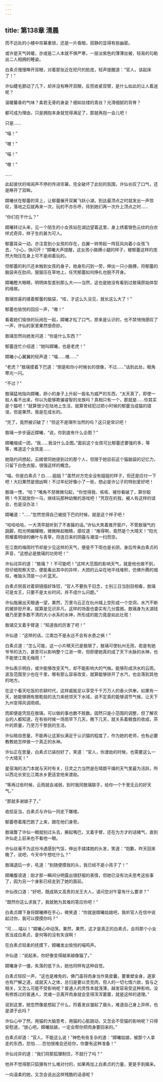 ```yaml
---
---
---
```

title: 第138章 清晨
---





而不远处的小楼中帘幕重锁，还是一片昏暗，寂静的显得有些幽密。

或许是天气转暖，亦或是二人本就不惧严寒，一层淡紫色的薄薄丝被，轻易的勾勒出二人相拥的睡姿。

白素贞慢慢睁开双眼，对着那张近在咫尺的脸庞，轻声提醒道：“官人，该起床了！”

许仙睫毛颤动了几下，却并没有睁开双眼，反而收紧双臂，是什么如此的让人着迷呢？

温暖馨香的气味？柔若无骨的身姿？细如丝缕的青丝？光滑细腻的背脊？

都可成为理由，只是拥抱本身就觉得满足了，那就再抱一会儿吧！

只是……

“喵！”

“嗷！”

“喵！”

“嗷！”

……

此起彼伏的喧闹声不停的传进帘幕，完全破坏了此刻的氛围，许仙长叹了口气，还是睁开了双眸。

嫦曦伏在郁蕾的背上，让郁蕾展开双翼飞跃小湖，到达最顶点之时就发出一声惊叹，落地之后就再来一次，玩的不亦乐呼，待到她们再一次升上顶点之时……

“你们在干什么？”

嫦曦转过头来，见一个陌生的小女孩站在湖边望着这里，身上绣着银色云纹的白衣样式奇异，样子生的甚为可人。

郁蕾耳朵一动，亦注意到小女孩的存在，白翼一转带起一阵狂风向着小女孩飞去，“小心，快闪开！”嫦曦大声提醒，这女孩小胳膊小腿的样子，被郁蕾这样的庞然大物压在身上可不是闹着玩的。

但郁蕾的利爪还未触到女孩的身子，她身形闪到一旁，伸出一只小胳膊，将郁蕾的脑袋夹在肋间，狠狠压在草地上，任凭郁蕾如何挣扎也脱不开身。

嫦曦瞪大眼睛，明明体型差别那么大——当然，这也是她没有看到过敖璃原始体型的缘故。

敖璃惊喜的揉着郁蕾的脑袋，“哇，才这么久没见，就长这么大了！”

郁蕾也愉悦的回应一声，“嗷！”

看着她们愉快的玩闹在一起，嫦曦才松了口气，原来是认识的，也不禁悄悄感叹了一声，许仙的家里果然很奇妙。

敖璃忽然向她发问道：“你是什么东西？”

郁蕾连忙介绍道：“她叫嫦曦，也是老虎！”

嫦曦小心翼翼的轻声道：“喵……嗷……”

“老虎？”敖璃摸着下巴道：“倒是和你小时候长的很像，不过……”话到此处，眼角寒光一闪。

“不过？”

敖璃猛地指向嫦曦，娇小的身子上升起一股名为威严的东西，“太天真了，即使一般人看不出来，你以为能够欺骗睿智的龙族吗？真相只有一个，那就是……你其实是个猫吧！”就算很少在陆地上生活，就算曾经犯过把小时候的郁蕾当成猫的错误，但是果然，我是在成长的。

“完了，竟然被识破了！”但这不是理所当然的吗？这只是常识吧！

敖璃一步步逼近嫦曦，“说，你到底有什么企图？”

嫦曦缩成一团，“我……我没什么企图。”面前这个女孩可比郁蕾还要强的多，等等，难道这个女孩是……

她隐约间想起，云嫣曾同她提到过的那个人，但限于她目前这个猫脑袋的记忆力，只留下白色衣服，很强这样的概念。

“喵，你是白素贞？白……姐姐？”虽然对方完全没有姐姐的样子，但还是应付一下吧！大妇果然是很凶啊！不过年纪好像小了一些，想必是许公子的特别爱好吧！

敖璃一愣，“哈？”嘴角不禁微微勾起，“你觉得我、咳咳、被你看破了，算你聪明！今天就放你一马，继续玩那种幼稚的游戏吧！”凭现在的我，被人有这样的误会，也是没办法！

嫦曦道：“……”忽然觉得自己被挠下巴的时候，就是这个样子吧！

“哈哈哈哈，一大清早就听到了不害臊的话。”许仙大笑着推开窗户，不管敖璃气的跳脚，阳光明媚耀眼，微微眯起眼睛，感叹道：“难得啊，竟然是个大晴天！”阳光照耀着明绿的嫩叶与青草，将连日来的阴霾与潮湿一扫而空。

在江南的梅雨时节却是少见这样的天气，便是不下雨也是长阴，身后传来白素贞的声音，“这想必是敖璃的功劳吧！”

许仙诧异的道：“敖璃？！不可能吧！”这样大范围的影响天气，就是他也做不到，但仔细观察天空，便能看出其中的异样，大团的云朵在地平线堆积，仿佛升腾的烟柱，唯独头顶是一小片蓝天。

白素贞侧首对着铜镜插好珠钗，“官人不要执于旧念，士别三日当刮目相看，敖璃可是龙王，只要不是太长时间，并不成什么问题。”

许仙施展出天眼通一望，果然，万里乌云正在杭州城上空形成一个空洞，水汽不断的被排拒开来，就算是见识非凡，这样的场面也委实有几分震撼。敖璃身为太湖钱塘乃至更多数不清的大小水系的水神，所形成的能力竟是如此壮观！

敖璃交叉着手臂道：“知道我的厉害了吧！”

许仙道：“这样的话，江南岂不是永远不会有水患之祸！”

白素贞道：“怎么可能，这一小片睛天已是极限了，敖璃可使杭州无雨，若是有她爷爷的法力，甚至可以影响整个江浙一带，但即便她真的成了天下水脉的水神，也不能使江南无梅雨！”

许仙表示明白，或许能够改变天气，却不能影响大的气候。能够形成洪水的云雨，波及范围至少也在千里，哪有那么容易改变，就算能够排开了水汽，也会落到其他的地方。

在这个看天吃饭的农耕时代，这样威能足以享受千千万万人的香火供奉。如果有一天，她能够拥有敖乾般的法力来统领天下水域，说不定真的能够调节气候，让天下九州变得风调雨顺。

而即便是凭现在敖璃，可以做的事也数不胜数。固然只是小范围的调整，但了解农业的人都知道，在有些时候一场雨早下几天，晚下几天，就关系着粮食的收成，茶叶的质量，乃至万千黎民的生活。

许仙暗自思量，不能再让这家伙满足于认识猫的程度了，作为她的老师，也有必要教教她怎样做一个真正的水神。

许仙正在思量，白素贞已装扮好了，笑道：“官人，你渡劫的时候，也需要这么一个大晴天！”

星宿海的法门本就与天时有关，日灵之力当然是在晴朗干燥的天气里最为活跃，所以西北长安比江南水乡更适宜他来渡劫。

“等再过些时候，云雨就会减弱，到时我同敖璃联手，给你一个千里无云的好天气。”

“那就多谢娘子了。”

收拾妥当，白素贞与许仙一同走下雕楼。

郁蕾卷着尾巴跑了上来，跟在他们身旁。

敖璃瞥了许仙一眼就别过头去，撅起嘴巴，叉着手臂，还在为方才的话赌气，直到许仙走上前来也不看他一眼。

许仙丝毫不为这份冷遇感到气馁，伸出手揉揉她的头发，笑道：“抱歉，昨天回来晚了，说吧，今天中午想吃什么？”

敖璃退后一步，吼道：“别随便摸我的头，我已经不是小孩子了！”

嫦曦腹谤道：刚才那一瞬间分明露出很舒服的表情，但她已没有功夫思考这些事了，因为另一个身影已经走到了她的面前。

许仙改口道：“好吧，既成熟又高贵的龙王大人，请问您对午宴有什么要求？”

“既然你这么求我了，我就勉为其难的答应你吧！”

白素贞蹲下身将嫦曦捧在手心，微笑道：“你就是嫦曦姑娘吧，我听官人在信中说起过你，我可以摸摸你吗？”

“可……喵以！”嫦曦心中动荡，果然，果然，这才是真正的白素贞，会将那个小女孩当成白素贞，是何等的没有失误啊！

在白素贞轻柔的抚摸下，嫦曦发出愉悦的喵鸣声。

许仙道：“说起来，你好像变得越来越像猫了。”

嫦曦身子一僵，失落的低下头，她也同样有这种自觉。

白素贞轻叹一声，“这也是难免的，佛门虽将肉身当作臭皮囊，要重塑金身，道家也有尸解之道，成就天人之体，总归是要以灵克肉，但人的一切七情六欲，皆与之相关，又怎么可能不受影响呢？普通人的灵性本就浅薄，越发容易受这种影响，没有修炼过的普通人，灵魂一旦离开肉身就会变得浑浑噩噩，就是这样的道理。”

说到这里，她忽然像是想起了什么，捋着发丝皱起了眉头，难道自己身上异样，也是源于此吗？

许仙心中了然，用猫的大脑思考，用猫的心脏跳动，又怎会不受猫的影响呢？只得安慰道，“放心吧，嫦曦姑娘，一定会帮你把肉身要回来的。”

白素贞却道：“官人，不能这么说！”神色有些复杂的道：“嫦曦姑娘，被那个人拿走的东西，恐怕……恐怕很难会还给你，你要有这种准备！”

许仙诧异的道：“我们将那狐狸制住，不就行了吗？”

他并不觉得那只狐狸有什么难对付的，如果再加上白素贞的力量，更是手到擒来。

一向温柔的她，又怎会说出这样残酷的话语呢？
